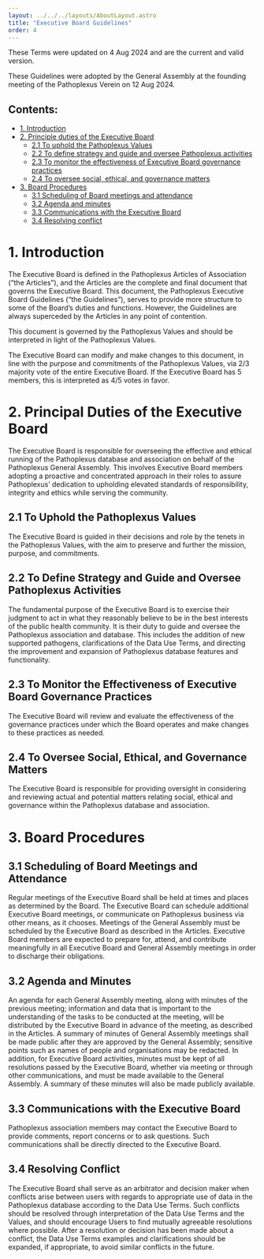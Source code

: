 ---
layout: ../../../layouts/AboutLayout.astro
title: "Executive Board Guidelines"
order: 4
---

These Terms were updated on 4 Aug 2024 and are the current and valid version.

These Guidelines were adopted by the General Assembly at the founding meeting of the Pathoplexus Verein on 12 Aug 2024.

## Contents:

- [1. Introduction](#1-introduction)
- [2. Principle duties of the Executive Board](#2-principal-duties-of-the-executive-board)
  - [2.1 To uphold the Pathoplexus Values](#21-to-uphold-the-pathoplexus-values)
  - [2.2 To define strategy and guide and oversee Pathoplexus activities](#22-to-define-strategy-and-guide-and-oversee-pathoplexus-activities)
  - [2.3 To monitor the effectiveness of Executive Board governance practices](#23-to-monitor-the-effectiveness-of-executive-board-governance-practices)
  - [2.4 To oversee social, ethical, and governance matters](#24-to-oversee-social-ethical-and-governance-matters)
- [3. Board Procedures](#3-board-procedures)
  - [3.1 Scheduling of Board meetings and attendance](#31-scheduling-of-board-meetings-and-attendance)
  - [3.2 Agenda and minutes](#32-agenda-and-minutes)
  - [3.3 Communications with the Executive Board](#33-communications-with-the-executive-board)
  - [3.4 Resolving conflict](#34-resolving-conflict)

# 1. Introduction 
The Executive Board is defined in the Pathoplexus Articles of Association (“the Articles”), and the Articles are the complete and final document that governs the Executive Board. This document, the Pathoplexus Executive Board Guidelines (“the Guidelines”), serves to provide more structure to some of the Board’s duties and functions. However, the Guidelines are always superceded by the Articles in any point of contention.

This document is governed by the Pathoplexus Values and should be interpreted in light of the Pathoplexus Values. 

The Executive Board can modify and make changes to this document, in line with the purpose and commitments of the Pathoplexus Values, via 2/3 majority vote of the entire Executive Board. If the Executive Board has 5 members, this is interpreted as 4/5 votes in favor. 


# 2. Principal Duties of the Executive Board

The Executive Board is responsible for overseeing the effective and ethical running of the Pathoplexus database and association on behalf of the Pathoplexus General Assembly. This involves Executive Board members adopting a proactive and concentrated approach in their roles to assure Pathoplexus’ dedication to upholding elevated standards of responsibility, integrity and ethics while serving the community.


<div class="alternative-lists">
<div class="indent"><div class="indent">

## 2.1 To Uphold the Pathoplexus Values
The Executive Board is guided in their decisions and role by the tenets in the Pathoplexus Values, with the aim to preserve and further the mission, purpose, and commitments. 

## 2.2 To Define Strategy and Guide and Oversee Pathoplexus Activities
The fundamental purpose of the Executive Board is to exercise their judgment to act in what they reasonably believe to be in the best interests of the public health community. It is their duty to guide and oversee the Pathoplexus association and database. This includes the addition of new supported pathogens, clarifications of the Data Use Terms, and directing the improvement and expansion of Pathoplexus database features and functionality.

## 2.3 To Monitor the Effectiveness of Executive Board Governance Practices
The Executive Board will review and evaluate the effectiveness of the governance practices under which the Board operates and make changes to these practices as needed.

## 2.4 To Oversee Social, Ethical, and Governance Matters
The Executive Board is responsible for providing oversight in considering and reviewing actual and potential matters relating social, ethical and governance within the Pathoplexus database and association.   

</div> </div></div>


# 3. Board Procedures


<div class="alternative-lists">
<div class="indent"><div class="indent">


## 3.1 Scheduling of Board Meetings and Attendance
Regular meetings of the Executive Board shall be held at times and places as determined by the Board. The Executive Board can schedule additional Executive Board meetings, or communicate on Pathoplexus business via other means, as it chooses.  Meetings of the General Assembly must be scheduled by the Executive Board as described in the Articles. Executive Board members are expected to prepare for, attend, and contribute meaningfully in all Executive Board and General Assembly meetings in order to discharge their obligations. 


## 3.2 Agenda and Minutes
An agenda for each General Assembly meeting, along with minutes of the previous meeting; information and data that is important to the understanding of the tasks to be conducted at the meeting, will be distributed by the Executive Board  in advance of the meeting, as described in the Articles. A summary of minutes of General Assembly meetings shall be made public after they are approved by the General Assembly; sensitive points such as names of people and organisations may be redacted. In addition, for Executive Board activities, minutes must be kept of all resolutions passed by the Executive Board, whether via meeting or through other communications, and must be made available to the General Assembly. A summary of these minutes will also be made publicly available.


## 3.3 Communications with the Executive Board
Pathoplexus association members may contact the Executive Board to provide comments, report concerns or to ask questions. Such communications shall be directly directed to the Executive Board.

## 3.4 Resolving Conflict
The Executive Board shall serve as an arbitrator and decision maker when conflicts arise between users with regards to appropriate use of data in the Pathoplexus database according to the Data Use Terms. Such conflicts should be resolved through interpretation of the Data Use Terms and the Values, and should encourage Users to find mutually agreeable resolutions where possible. After a resolution or decision has been made about a conflict, the Data Use Terms examples and clarifications should be expanded, if appropriate, to avoid similar conflicts in the future.

</div></div>


</div>


